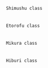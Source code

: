  Shimushu class
 {{ShipBattleCardKai|Shimushu/Kai}}{{ShipBattleCardKai|Kunashiri/Kai}}{{ShipBattleCardKai|Hachijou/Kai}}{{ShipBattleCardKai|Ishigaki/Kai}}
 
 Etorofu class
 {{ShipBattleCardKai|Etorofu/Kai}}{{ShipBattleCardKai|Matsuwa/Kai}}{{ShipBattleCardKai|Sado/Kai}}{{ShipBattleCardKai|Tsushima/Kai}}{{ShipBattleCardKai|Fukae/Kai}}
 
 Mikura class
 {{ShipBattleCardKai|Mikura}}
 
 Hiburi class
 {{ShipBattleCardKai|Hiburi/Kai}}{{ShipBattleCardKai|Daitou/Kai}}